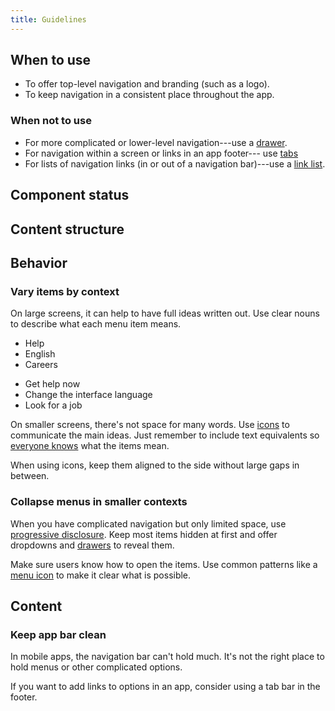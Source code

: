 ```yaml
---
title: Guidelines
---
```


<ReactExample name="NavigationBar" />

## When to use

- To offer top-level navigation and branding (such as a logo).
- To keep navigation in a consistent place throughout the app.

### When not to use

- For more complicated or lower-level navigation---use a [drawer](/components/overlay/drawer/).
- For navigation within a screen or links in an app footer--- use [tabs](/components/structure/tabs/)
- For lists of navigation links (in or out of a navigation bar)---use a [link list](/components/navigation/linklist/).

## Component status

<ComponentStatus component="NavigationBar" />

## Content structure

<FigmaFile
  file="4QJZqvBvRrLu6t9mwObCkA"
  node="527%3A0"
  alt="Native bar (design first for native mobile): Back button: allows users to go back to a previous screen; title: gives users context for where they are; action: adds an action for the entire screen. Responsive bar (then make a responsive design): Home button: enables users to navigate to the top level; dropdown: optionally opens additional nav items; link list: optionally places multiple buttons next to one another; menu: optionally opens additional options."
/>

## Behavior

### Vary items by context

On large screens, it can help to have full ideas written out.
Use clear nouns to describe what each menu item means.

<GuidelinesSideBySide>

<Do>

- Help
- English
- Careers

</Do>
<Dont>

- Get help now
- Change the interface language
- Look for a job

</Dont>

</GuidelinesSideBySide>

<ReactExample name="NavigationBar default" />

On smaller screens, there's not space for many words.
Use [icons](/components/visuals/icon/) to communicate the main ideas.
Just remember to include text equivalents
so [everyone knows](/foundation/accessibility/) what the items mean.

When using icons, keep them aligned to the side without large gaps in between.

<ReactExample name="NavigationBar icons" />

### Collapse menus in smaller contexts

When you have complicated navigation but only limited space,
use [progressive disclosure](/guides/progressive-disclosure/).
Keep most items hidden at first
and offer dropdowns and [drawers](/components/drawer/) to reveal them.

Make sure users know how to open the items.
Use common patterns like a [menu icon](/foundation/icons/#menu-hamburger)
to make it clear what is possible.

<ReactExample name="NavigationBar menu" />

## Content

### Keep app bar clean

In mobile apps, the navigation bar can't hold much.
It's not the right place to hold menus or other complicated options.

If you want to add links to options in an app,
consider using a tab bar in the footer.
